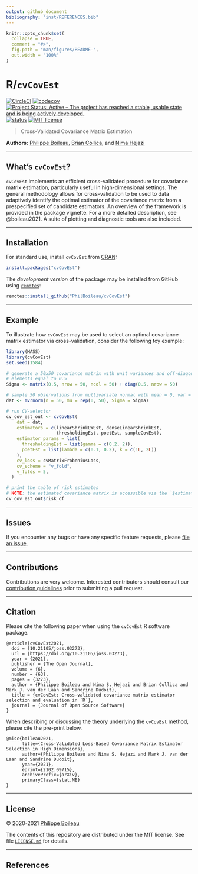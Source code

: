 ```yaml
---
output: github_document
bibliography: "inst/REFERENCES.bib"
---
```


```r
knitr::opts_chunk$set(
  collapse = TRUE,
  comment = "#>",
  fig.path = "man/figures/README-",
  out.width = "100%"
)
```

# R/`cvCovEst`

<!-- badges: start -->
[![CircleCI](https://circleci.com/gh/PhilBoileau/cvCovEst/tree/master.svg?style=svg)](https://circleci.com/gh/PhilBoileau/cvCovEst/tree/master)
[![codecov](https://codecov.io/gh/PhilBoileau/cvCovEst/branch/master/graph/badge.svg?token=miHiqpGXxJ)](https://codecov.io/gh/PhilBoileau/cvCovEst)
[![Project Status: Active – The project has reached a stable, usable state and is being actively developed.](https://www.repostatus.org/badges/latest/active.svg)](https://www.repostatus.org/#active)
[![status](https://joss.theoj.org/papers/f5b2acdf578c341195b6ec6f25b4f09d/status.svg)](https://joss.theoj.org/papers/f5b2acdf578c341195b6ec6f25b4f09d)
[![MIT license](http://img.shields.io/badge/license-MIT-brightgreen.svg)](https://opensource.org/licenses/MIT)
<!-- badges: end -->

> Cross-Validated Covariance Matrix Estimation

__Authors:__ [Philippe Boileau](https://pboileau.ca),
[Brian Collica](https://www.linkedin.com/in/brian-collica-553b0b94), and
[Nima Hejazi](https://nimahejazi.org)

---

## What's `cvCovEst`?

`cvCovEst` implements an efficient cross-validated procedure for covariance
matrix estimation, particularly useful in high-dimensional settings. The
general methodology allows for cross-validation to be used to data adaptively
identify the optimal estimator of the covariance matrix from a prespecified set
of candidate estimators. An overview of the framework is provided in the
package vignette. For a more detailed description, see @boileau2021. A suite of
plotting and diagnostic tools are also included.

---

## Installation

For standard use, install `cvCovEst` from
[CRAN](https://cran.r-project.org/package=cvCovEst):

```r
install.packages("cvCovEst")
```

The _development version_ of the package may be installed from GitHub using
[`remotes`](https://CRAN.R-project.org/package=remotes):

```r
remotes::install_github("PhilBoileau/cvCovEst")
```

---

## Example

To illustrate how `cvCovEst` may be used to select an optimal covariance matrix
estimator via cross-validation, consider the following toy example:

```r
library(MASS)
library(cvCovEst)
set.seed(1584)

# generate a 50x50 covariance matrix with unit variances and off-diagonal
# elements equal to 0.5
Sigma <- matrix(0.5, nrow = 50, ncol = 50) + diag(0.5, nrow = 50)

# sample 50 observations from multivariate normal with mean = 0, var = Sigma
dat <- mvrnorm(n = 50, mu = rep(0, 50), Sigma = Sigma)

# run CV-selector
cv_cov_est_out <- cvCovEst(
    dat = dat,
    estimators = c(linearShrinkLWEst, denseLinearShrinkEst,
                   thresholdingEst, poetEst, sampleCovEst),
    estimator_params = list(
      thresholdingEst = list(gamma = c(0.2, 2)),
      poetEst = list(lambda = c(0.1, 0.2), k = c(1L, 2L))
    ),
    cv_loss = cvMatrixFrobeniusLoss,
    cv_scheme = "v_fold",
    v_folds = 5,
  )

# print the table of risk estimates
# NOTE: the estimated covariance matrix is accessible via the `$estimate` slot
cv_cov_est_out$risk_df
```

---

## Issues

If you encounter any bugs or have any specific feature requests, please [file
an issue](https://github.com/PhilBoileau/cvCovEst/issues).

---

## Contributions

Contributions are very welcome. Interested contributors should consult our
[contribution
guidelines](https://github.com/PhilBoileau/cvCovEst/blob/master/CONTRIBUTING.md)
prior to submitting a pull request.

---

## Citation

Please cite the following paper when using the `cvCovEst` R software package.

```
@article{cvCovEst2021,
  doi = {10.21105/joss.03273},
  url = {https://doi.org/10.21105/joss.03273},
  year = {2021},
  publisher = {The Open Journal},
  volume = {6},
  number = {63},
  pages = {3273},
  author = {Philippe Boileau and Nima S. Hejazi and Brian Collica and Mark J. van der Laan and Sandrine Dudoit},
  title = {cvCovEst: Cross-validated covariance matrix estimator selection and evaluation in `R`},
  journal = {Journal of Open Source Software}
}

```

When describing or discussing the theory underlying the `cvCovEst` method,
please cite the pre-print below.

```
@misc{boileau2021,
      title={Cross-Validated Loss-Based Covariance Matrix Estimator Selection in High Dimensions}, 
      author={Philippe Boileau and Nima S. Hejazi and Mark J. van der Laan and Sandrine Dudoit},
      year={2021},
      eprint={2102.09715},
      archivePrefix={arXiv},
      primaryClass={stat.ME}
}
```

---

## License

&copy; 2020-2021 [Philippe Boileau](https://pboileau.ca)

The contents of this repository are distributed under the MIT license. See file
[`LICENSE.md`](https://github.com/PhilBoileau/cvCovEst/blob/master/LICENSE.md)
for details.

---

## References
